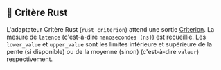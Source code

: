 
## 🦀 Critère Rust

L'adaptateur Critère Rust (`rust_criterion`) attend une sortie [Criterion](https://github.com/bheisler/criterion.rs).
La mesure de `latence` (c'est-à-dire `nanosecondes (ns)`) est recueillie.
Les `lower_value` et `upper_value` sont les limites inférieure et supérieure de la pente (si disponible) ou de la moyenne (sinon) (c'est-à-dire `valeur`) respectivement.

<CargoRustCriterion />